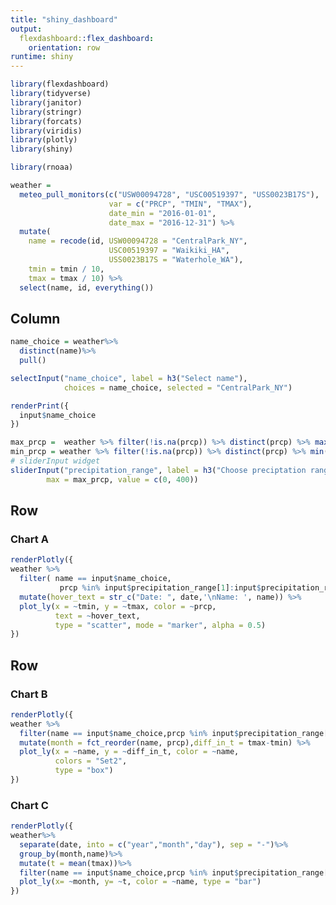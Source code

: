 ```yaml
---
title: "shiny_dashboard"
output: 
  flexdashboard::flex_dashboard:
    orientation: row
runtime: shiny
---
```


```r
library(flexdashboard)
library(tidyverse)
library(janitor)
library(stringr)
library(forcats)
library(viridis)
library(plotly)
library(shiny)
```

```r
library(rnoaa)

weather = 
  meteo_pull_monitors(c("USW00094728", "USC00519397", "USS0023B17S"),
                      var = c("PRCP", "TMIN", "TMAX"), 
                      date_min = "2016-01-01",
                      date_max = "2016-12-31") %>%
  mutate(
    name = recode(id, USW00094728 = "CentralPark_NY", 
                      USC00519397 = "Waikiki_HA",
                      USS0023B17S = "Waterhole_WA"),
    tmin = tmin / 10,
    tmax = tmax / 10) %>%
  select(name, id, everything())

```


Column {.sidebar}
-----------------------------------------------------------------------

```r
name_choice = weather%>%
  distinct(name)%>%
  pull()

selectInput("name_choice", label = h3("Select name"),
            choices = name_choice, selected = "CentralPark_NY")

renderPrint({ 
  input$name_choice
})
```

```r
max_prcp =  weather %>% filter(!is.na(prcp)) %>% distinct(prcp) %>% max()
min_prcp = weather %>% filter(!is.na(prcp)) %>% distinct(prcp) %>% min()
# sliderInput widget
sliderInput("precipitation_range", label = h3("Choose preciptation range"), min = min_prcp, 
        max = max_prcp, value = c(0, 400))
```

Row
-----------------------------------------------------------------------

### Chart A

```r

renderPlotly({
weather %>% 
  filter( name == input$name_choice,
           prcp %in% input$precipitation_range[1]:input$precipitation_range[2]) %>%
  mutate(hover_text = str_c("Date: ", date,'\nName: ', name)) %>% 
  plot_ly(x = ~tmin, y = ~tmax, color = ~prcp,
          text = ~hover_text,
          type = "scatter", mode = "marker", alpha = 0.5)
})

```

Row {.tabset .tabset-fade}
-----------------------------------------------------------------------

### Chart B

```r
renderPlotly({
weather %>%
  filter(name == input$name_choice,prcp %in% input$precipitation_range[1]:input$precipitation_range[2])%>%
  mutate(month = fct_reorder(name, prcp),diff_in_t = tmax-tmin) %>%
  plot_ly(x = ~name, y = ~diff_in_t, color = ~name,
          colors = "Set2",
          type = "box") 
})
```

### Chart C

```r
renderPlotly({
weather%>%
  separate(date, into = c("year","month","day"), sep = "-")%>%
  group_by(month,name)%>%
  mutate(t = mean(tmax))%>%
  filter(name == input$name_choice,prcp %in% input$precipitation_range[1]:input$precipitation_range[2])%>%
  plot_ly(x= ~month, y= ~t, color = ~name, type = "bar")
})

```

